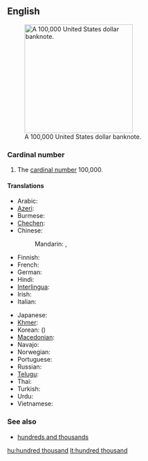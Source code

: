 ==English==
{{enum|ten thousand|million|cardinal number|100,000}}
[[File:100000-dollar.jpg|thumb|250px|upright|A 100,000 United States dollar banknote.]]

===Cardinal number===
{{head|en|numeral|head=[[hundred]] [[thousand]]}}

# {{cardinal}} The [[cardinal number]] 100,000.

====Translations====
{{trans-top|100,000}}
* Arabic: {{t|ar|مائة ألف|tr=mí'at 'alf}}
* [[Azeri]]: {{t|az|yüz min}}
* Burmese: {{t|my|တသိန်း|tr=tătheing:|sc=Mymr}}
* [[Chechen]]: {{tø|ce|бІе эзар|tr=bje ezar}}
* Chinese:
*: Mandarin: {{t|cmn|十萬|sc=Hani}}, {{t|cmn|十万|tr=shí-wàn|sc=Hani}}
* Finnish: {{t-|fi|satatuhatta}}
* French: {{t|fr|cent-mille|m}}
* German: {{t|de|hunderttausend}}
* Hindi: {{t+|hi|लाख|m|tr=lākh|xs=Hindi}}
* [[Interlingua]]: {{t|ia|cento milles}}
* Irish: {{t|ga|céad míle}}
* Italian: {{t+|it|centomila}}
{{trans-mid}}
* Japanese: {{t|ja|十万|tr=じゅうまん, jū-man}}
* [[Khmer]]: {{t|km|មួយសែន|tr=muŏy sên|sc=Khmr}}
* Korean: {{t|ko|십만|tr=sip-man|sc=Hang}} ({{t|ko|十萬|sc=Hani}})
* [[Macedonian]]: {{t|mk|сто илјади|tr=sto íljadi}}
* Navajo: {{tø|nv|tʼááłáhádí neeznádiin mííl}}
* Norwegian: {{t|no|hundretusen}}
* Portuguese: {{t|pt|cem mil}}
* Russian: {{t-|ru|сто тысяч|tr=sto týsjač}}
* [[Telugu]]: {{t-|te|లక్ష|tr=laksha}}
* Thai: {{t|th|แสน|tr=săen}}
* Turkish: {{t|tr|yüz bin}}
* Urdu: {{t-|ur|لاکھ|m|tr=lākh|xs=Urdu}}
* Vietnamese: {{t|vi|trăm nghìn|xs=Vietnamese}}
{{trans-bottom}}

===See also===
* [[hundreds and thousands]]

[[hu:hundred thousand]]
[[lt:hundred thousand]]